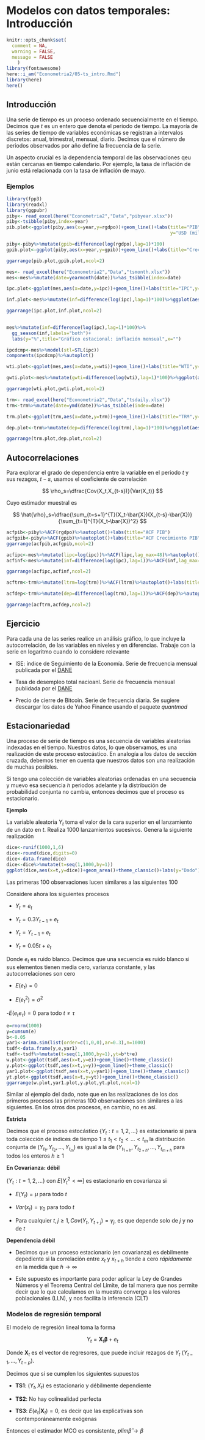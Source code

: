 # Modelos con datos temporales: Introducción

```r
knitr::opts_chunk$set(
  comment = NA, 
  warning = FALSE, 
  message = FALSE
    )
library(fontawesome)
here::i_am("Econometria2/05-ts_intro.Rmd")
library(here)
here()
```


## Introducción

Una serie de tiempo es un proceso ordenado secuencialmente en el tiempo. Decimos que $t$ es un entero que denota el periodo de tiempo. La mayoría de las series de tiempo de variables económicas se registran a intervalos discretos: anual, trimestral, mensual, diario. Decimos que el número de periodos observados por año define la frecuencia de la serie. 

Un aspecto crucial es la dependencia temporal de las observaciones qeu están cercanas en tiempo calendario. Por ejemplo, la tasa de inflación de junio está relacionada con la tasa de inflación de mayo. 


### Ejemplos



```r
library(fpp3)
library(readxl)
library(ggpubr)
piby<- read_excel(here("Econometria2","Data","pibyear.xlsx"))
piby<-tsibble(piby,index=year)
pib.plot<-ggplot(piby,aes(x=year,y=rgdpo))+geom_line()+labs(title="PIB",
                                                            y="USD (millones 2011)",x="")+theme_minimal()

piby<-piby%>%mutate(gpib=difference(log(rgdpo),lag=1)*100)
gpib.plot<-ggplot(piby,aes(x=year,y=gpib))+geom_line()+labs(title="Crecimiento",y="%",x="",caption="Penn World Tables")+theme_minimal()+geom_hline(yintercept=0)

ggarrange(pib.plot,gpib.plot,ncol=2)                                                            
```

```r
mes<- read_excel(here("Econometria2","Data","tsmonth.xlsx"))
mes<-mes%>%mutate(date=yearmonth(date))%>%as_tsibble(index=date)

ipc.plot<-ggplot(mes,aes(x=date,y=ipc))+geom_line()+labs(title="IPC",y="",x="")+theme_minimal()

inf.plot<-mes%>%mutate(inf=difference(log(ipc),lag=1)*100)%>%ggplot(aes(x=date,y=inf))+geom_line()+theme_minimal()+labs(title="Inflación Mensual",x="",y="",caption="DANE")

ggarrange(ipc.plot,inf.plot,ncol=2)
  
```

```r
mes%>%mutate(inf=difference(log(ipc),lag=1)*100)%>%
  gg_season(inf,labels="both")+
  labs(y="%",title="Gráfico estacional: inflación mensual",x="")
```

```r
ipcdcmp<-mes%>%model(stl=STL(ipc))
components(ipcdcmp)%>%autoplot()
```

```r
wti.plot<-ggplot(mes,aes(x=date,y=wti))+geom_line()+labs(title="WTI",y="US$/barril",x="")+theme_minimal()

gwti.plot<-mes%>%mutate(gwti=difference(log(wti),lag=1)*100)%>%ggplot(aes(x=date,y=gwti))+geom_line()+theme_minimal()+labs(title="Var mes WTI",x="",y="%",caption="IEA")

ggarrange(wti.plot,gwti.plot,ncol=2)
```
```r
trm<- read_excel(here("Econometria2","Data","tsdaily.xlsx"))
trm<-trm%>%mutate(date=ymd(date))%>%as_tsibble(index=date)

trm.plot<-ggplot(trm,aes(x=date,y=trm))+geom_line()+labs(title="TRM",y="COP/USD",x="")+theme_minimal()

dep.plot<-trm%>%mutate(dep=difference(log(trm),lag=1)*100)%>%ggplot(aes(x=date,y=dep))+geom_line()+theme_minimal()+labs(title="Depreciación",x="",y="%",caption="BanRep")

ggarrange(trm.plot,dep.plot,ncol=2)

```

## Autocorrelaciones

Para explorar el grado de dependencia entre la variable en el periodo $t$ y sus rezagos, $t-s$, usamos el coeficiente de correlación

$$
\rho_s=\dfrac{Cov(X_t,X_{t-s})}{Var(X_t)}
$$

Cuyo estimador muestral es

$$
\hat{\rho}_s=\dfrac{\sum_{t=s+1}^{T}(X_t-\bar{X})(X_{t-s}-\bar{X})}{\sum_{t=1}^{T}(X_t-\bar{X})^2}
$$

```r
acfpib<-piby%>%ACF(rgdpo)%>%autoplot()+labs(title="ACF PIB")
acfgpib<-piby%>%ACF(gpib)%>%autoplot()+labs(title="ACF Crecimiento PIB")
ggarrange(acfpib,acfgpib,ncol=2)
```

```r
acfipc<-mes%>%mutate(lipc=log(ipc))%>%ACF(lipc,lag_max=48)%>%autoplot()+labs(title="ACF Ln IPC")
acfinf<-mes%>%mutate(inf=difference(log(ipc),lag=1))%>%ACF(inf,lag_max=48)%>%autoplot()+labs(title="ACF Inflación")

ggarrange(acfipc,acfinf,ncol=2)
```


```r
acftrm<-trm%>%mutate(ltrm=log(trm))%>%ACF(ltrm)%>%autoplot()+labs(title="ACF Ln TRM")

acfdep<-trm%>%mutate(dep=difference(log(trm),lag=1))%>%ACF(dep)%>%autoplot()+labs(title="ACF Depreciación")

ggarrange(acftrm,acfdep,ncol=2)
```


## Ejercicio {-}

Para cada una de las series realice un análisis gráfico, lo que incluye la autocorrelación, de las variables en niveles y en diferencias. Trabaje con la serie en logaritmo cuando lo considere relevante

- ISE: índice de Seguimiento de la Economía. Serie de frecuencia mensual publicada por el [DANE](https://www.dane.gov.co/index.php/estadisticas-por-tema/cuentas-nacionales/indicador-de-seguimiento-a-la-economia-ise) 

- Tasa de desempleo total nacioanl. Serie de frecuencia mensual publidada por el [DANE](https://www.dane.gov.co/index.php/estadisticas-por-tema/mercado-laboral/empleo-y-desempleo)

- Precio de cierre de Bitcoin. Serie de frecuencia diaria. Se sugiere descargar los datos de Yahoo Finance usando el paquete *quantmod*


## Estacionariedad

Una proceso de serie de tiempo es una secuencia de variables aleatorias indexadas en el tiempo. Nuestros datos, lo que observamos, es una realización de este proceso estocástico. En analogía a los datos de sección cruzada, debemos tener en cuenta que nuestros datos son una realización de muchas posibles. 

Si tengo una colección de variables aleatorias ordenadas en una secuencia y muevo esa secuencia *h* periodos adelante y la distribución de probabilidad conjunta no cambia, entonces decimos que el proceso es estacionario.

**Ejemplo**

La variable aleatoria $Y_t$ toma el valor de la cara superior en el lanzamiento de un dato en $t$. Realiza 1000 lanzamientos sucesivos. Genera la siguiente realización

```r
dice<-runif(1000,1,6)
dice<-round(dice,digits=0)
dice<-data.frame(dice)
dice<-dice%>%mutate(t=seq(1,1000,by=1))
ggplot(dice,aes(x=t,y=dice))+geom_area()+theme_classic()+labs(y="Dado")
```


Las primeras 100 observaciones lucen similares a las siguientes 100

Considere ahora los siguientes procesos 

- $Y_t=e_t$

- $Y_t=0.3Y_{t-1}+e_t$

- $Y_t=Y_{t-1}+e_t$

- $Y_t=0.05t+e_t$

Donde $e_t$ es ruido blanco. Decimos que una secuencia es ruido blanco si sus elementos tienen media cero, varianza constante, y las autocorrelaciones son cero

- $E(e_t)=0$

- $E(e_t^2)=\sigma^2$

-$E(e_te_\tau)=0$ para todo $t\neq\tau$


```r
e=rnorm(1000)
y=cumsum(e)
b<-0.05
yar1<-arima.sim(list(order=c(1,0,0),ar=0.3),n=1000)
tsdf<-data.frame(y,e,yar1)
tsdf<-tsdf%>%mutate(t=seq(1,1000,by=1),yt=b*t+e)
w.plot<-ggplot(tsdf,aes(x=t,y=e))+geom_line()+theme_classic()
y.plot<-ggplot(tsdf,aes(x=t,y=y))+geom_line()+theme_classic()
yar1.plot<-ggplot(tsdf,aes(x=t,y=yar1))+geom_line()+theme_classic()
yt.plot<-ggplot(tsdf,aes(x=t,y=yt))+geom_line()+theme_classic()
ggarrange(w.plot,yar1.plot,y.plot,yt.plot,ncol=1)

```

Similar al ejemplo del dado, note que en las realizaciones de los dos primeros procesos las primeras 100 observaciones son similares a las siguientes. En los otros dos procesos, en cambio, no es así.


**Estricta**

Decimos que el proceso estocástico $\{Y_t:t=1,2,...\}$ es estacionario si para toda colección de índices de tiempo $1\leq t_1<t_2<...<t_m$ la distribución conjunta de $(Y_{t_1},Y_{t_2},...,Y_{t_m})$ es igual a la de $(Y_{t_{1+h}},Y_{t_{2+h}},...,Y_{t_{m+h}}$ para todos los enteros $h\geq 1$


**En Covarianza: débil**

$\{Y_t:t=1,2,...\}$ con $E[Y_t^2<\infty]$ es estacionario en covarianza si

- $E(Y_t)=\mu$ para todo $t$

- $Var(x_t)=\gamma_0$ para todo $t$

- Para cualquier $t,j\geq1,Cov(Y_t,Y_{t+j})=\gamma_j$, es que depende solo de $j$ y no de $t$


**Dependencia débil**


- Decimos que un proceso estacionario (en covarianza) es debilmente depediente si la correlación entre $x_t$ y $x_{t+h}$ tiende a cero *rápidamente* en la medida que $h\to \infty$


- Este supuesto es importante para poder aplicar la Ley de Grandes Números y el Teorema Central del Límite, de tal manera que nos permite decir que lo que calculamos en la muestra converge a los valores poblacionales (LLN), y nos facilita la inferencia (CLT)


### Modelos de regresión temporal

El modelo de regresión lineal toma la forma

$$
Y_t=\mathbf{X}_t\boldsymbol{\beta}+e_t
$$
 
 Donde $\mathbf{X}_t$ es el vector de regresores, que puede incluir rezagos de $Y_t$ $(Y_{t-1},...,Y_{t-p})$. 
 
Decimos que si se cumplen los siguientes supuestos 

- **TS1**: $(Y_t,X_t)$ es estacionario y débilmente dependiente

- **TS2**: No hay colinealidad perfecta

- **TS3**: $E(e_t|\mathbf{X}_t)=0$, es decir que las explicativas son contemporáneamente exógenas

Entonces el estimador MCO es consistente, $plim \hat{\beta}\to \beta$


